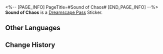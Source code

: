 <%-- [PAGE_INFO]
PageTitle=#Sound of Chaos#
[END_PAGE_INFO] --%>
{{Stub|Location information}}
{{Item Infobox
|id          = 223157
|image       = Dreamscape Pass Sticker Sound of Chaos.png
|type        = Dreamscape Pass Sticker
|type2       = City That Never Sleeps Stickers
|invCategory = 
|rarity      = 4
|effect      = 
|description = Digital stickers that can be used to decorate the pages of the Dreamtour Handbook. They come in many different styles.
|source1     = [[Peek into anyone's Dreamscape via Dreampeek Call]]
}}
{{Description|We got rid of the biggest obstacle: You can listen to it even without a speaker.}}
'''Sound of Chaos''' is a [[Dreamscape Pass]] Sticker.

==Other Languages==
{{Other Languages
|en   = Sound of Chaos
|zhs  = 乱耳杂声
|zht  = 亂耳雜聲
|ja   = 耳障りな音
|ko   = 거슬리는 잡음
|es   = Sonido del caos
|fr   = Bruit du chaos
|ru   = Звуки хаоса
|th   = เสียงแห่งความโกลาหล
|vi   = Tạp Âm
|de   = Geräusch des Chaos
|id   = Suara Kekacauan
|pt   = Som do Caos
}}

==Change History==
{{Change History|2.0}}